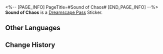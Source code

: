 <%-- [PAGE_INFO]
PageTitle=#Sound of Chaos#
[END_PAGE_INFO] --%>
{{Stub|Location information}}
{{Item Infobox
|id          = 223157
|image       = Dreamscape Pass Sticker Sound of Chaos.png
|type        = Dreamscape Pass Sticker
|type2       = City That Never Sleeps Stickers
|invCategory = 
|rarity      = 4
|effect      = 
|description = Digital stickers that can be used to decorate the pages of the Dreamtour Handbook. They come in many different styles.
|source1     = [[Peek into anyone's Dreamscape via Dreampeek Call]]
}}
{{Description|We got rid of the biggest obstacle: You can listen to it even without a speaker.}}
'''Sound of Chaos''' is a [[Dreamscape Pass]] Sticker.

==Other Languages==
{{Other Languages
|en   = Sound of Chaos
|zhs  = 乱耳杂声
|zht  = 亂耳雜聲
|ja   = 耳障りな音
|ko   = 거슬리는 잡음
|es   = Sonido del caos
|fr   = Bruit du chaos
|ru   = Звуки хаоса
|th   = เสียงแห่งความโกลาหล
|vi   = Tạp Âm
|de   = Geräusch des Chaos
|id   = Suara Kekacauan
|pt   = Som do Caos
}}

==Change History==
{{Change History|2.0}}